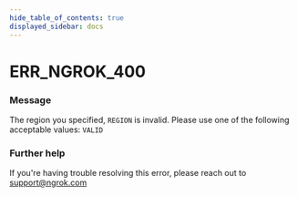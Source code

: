 ```yaml
---
hide_table_of_contents: true
displayed_sidebar: docs
---
```



# ERR_NGROK_400

### Message

The region you specified, `REGION` is invalid. Please use one of the following acceptable values: `VALID`

<ErrorDetails error="err_ngrok_400" />

### Further help

If you're having trouble resolving this error, please reach out to [support@ngrok.com](mailto:support@ngrok.com?subject=Help%20with%20ERR_NGROK_400)
